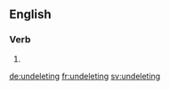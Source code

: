 
==English==

===Verb===
{{head|en}}

# {{present participle of|undelete}}

[[de:undeleting]]
[[fr:undeleting]]
[[sv:undeleting]]